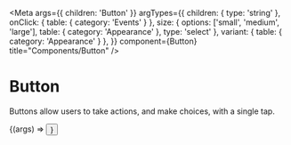 

<Meta
    args={{ children: 'Button' }}
    argTypes={{
        children: { type: 'string' },
        onClick: { table: { category: 'Events' } },
        size: { options: ['small', 'medium', 'large'], table: { category: 'Appearance' }, type: 'select' },
        variant: { table: { category: 'Appearance' } },
    }}
    component={Button}
    title="Components/Button"
/>

# Button

Buttons allow users to take actions, and make choices, with a single tap.

<Canvas>
    <Story name="Primary">
        {(args) => <Button data-testid="button" {...args} />}
    </Story>
</Canvas>

<ArgsTable story="Primary" />
